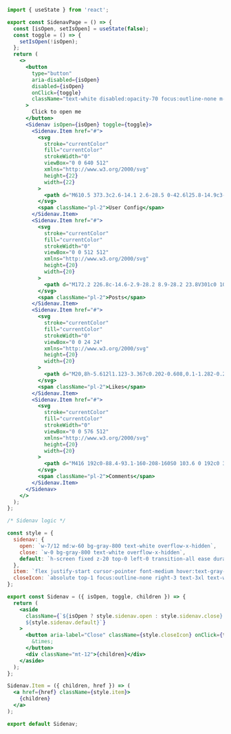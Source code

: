 ```jsx
import { useState } from 'react';

export const SidenavPage = () => {
  const [isOpen, setIsOpen] = useState(false);
  const toggle = () => {
    setIsOpen(!isOpen);
  };
  return (
    <>
      <button
        type="button"
        aria-disabled={isOpen}
        disabled={isOpen}
        onClick={toggle}
        className="text-white disabled:opacity-70 focus:outline-none m-1.5 rounded px-6 py-2 font-medium bg-indigo-800"
      >
        Click to open me
      </button>
      <Sidenav isOpen={isOpen} toggle={toggle}>
        <Sidenav.Item href="#">
          <svg
            stroke="currentColor"
            fill="currentColor"
            strokeWidth="0"
            viewBox="0 0 640 512"
            xmlns="http://www.w3.org/2000/svg"
            height={22}
            width={22}
          >
            <path d="M610.5 373.3c2.6-14.1 2.6-28.5 0-42.6l25.8-14.9c3-1.7 4.3-5.2 3.3-8.5-6.7-21.6-18.2-41.2-33.2-57.4-2.3-2.5-6-3.1-9-1.4l-25.8 14.9c-10.9-9.3-23.4-16.5-36.9-21.3v-29.8c0-3.4-2.4-6.4-5.7-7.1-22.3-5-45-4.8-66.2 0-3.3.7-5.7 3.7-5.7 7.1v29.8c-13.5 4.8-26 12-36.9 21.3l-25.8-14.9c-2.9-1.7-6.7-1.1-9 1.4-15 16.2-26.5 35.8-33.2 57.4-1 3.3.4 6.8 3.3 8.5l25.8 14.9c-2.6 14.1-2.6 28.5 0 42.6l-25.8 14.9c-3 1.7-4.3 5.2-3.3 8.5 6.7 21.6 18.2 41.1 33.2 57.4 2.3 2.5 6 3.1 9 1.4l25.8-14.9c10.9 9.3 23.4 16.5 36.9 21.3v29.8c0 3.4 2.4 6.4 5.7 7.1 22.3 5 45 4.8 66.2 0 3.3-.7 5.7-3.7 5.7-7.1v-29.8c13.5-4.8 26-12 36.9-21.3l25.8 14.9c2.9 1.7 6.7 1.1 9-1.4 15-16.2 26.5-35.8 33.2-57.4 1-3.3-.4-6.8-3.3-8.5l-25.8-14.9zM496 400.5c-26.8 0-48.5-21.8-48.5-48.5s21.8-48.5 48.5-48.5 48.5 21.8 48.5 48.5-21.7 48.5-48.5 48.5zM224 256c70.7 0 128-57.3 128-128S294.7 0 224 0 96 57.3 96 128s57.3 128 128 128zm201.2 226.5c-2.3-1.2-4.6-2.6-6.8-3.9l-7.9 4.6c-6 3.4-12.8 5.3-19.6 5.3-10.9 0-21.4-4.6-28.9-12.6-18.3-19.8-32.3-43.9-40.2-69.6-5.5-17.7 1.9-36.4 17.9-45.7l7.9-4.6c-.1-2.6-.1-5.2 0-7.8l-7.9-4.6c-16-9.2-23.4-28-17.9-45.7.9-2.9 2.2-5.8 3.2-8.7-3.8-.3-7.5-1.2-11.4-1.2h-16.7c-22.2 10.2-46.9 16-72.9 16s-50.6-5.8-72.9-16h-16.7C60.2 288 0 348.2 0 422.4V464c0 26.5 21.5 48 48 48h352c10.1 0 19.5-3.2 27.2-8.5-1.2-3.8-2-7.7-2-11.8v-9.2z" />
          </svg>
          <span className="pl-2">User Config</span>
        </Sidenav.Item>
        <Sidenav.Item href="#">
          <svg
            stroke="currentColor"
            fill="currentColor"
            strokeWidth="0"
            viewBox="0 0 512 512"
            xmlns="http://www.w3.org/2000/svg"
            height={20}
            width={20}
          >
            <path d="M172.2 226.8c-14.6-2.9-28.2 8.9-28.2 23.8V301c0 10.2 7.1 18.4 16.7 22 18.2 6.8 31.3 24.4 31.3 45 0 26.5-21.5 48-48 48s-48-21.5-48-48V120c0-13.3-10.7-24-24-24H24c-13.3 0-24 10.7-24 24v248c0 89.5 82.1 160.2 175 140.7 54.4-11.4 98.3-55.4 109.7-109.7 17.4-82.9-37-157.2-112.5-172.2zM209 0c-9.2-.5-17 6.8-17 16v31.6c0 8.5 6.6 15.5 15 15.9 129.4 7 233.4 112 240.9 241.5.5 8.4 7.5 15 15.9 15h32.1c9.2 0 16.5-7.8 16-17C503.4 139.8 372.2 8.6 209 0zm.3 96c-9.3-.7-17.3 6.7-17.3 16.1v32.1c0 8.4 6.5 15.3 14.8 15.9 76.8 6.3 138 68.2 144.9 145.2.8 8.3 7.6 14.7 15.9 14.7h32.2c9.3 0 16.8-8 16.1-17.3-8.4-110.1-96.5-198.2-206.6-206.7z" />
          </svg>
          <span className="pl-2">Posts</span>
        </Sidenav.Item>
        <Sidenav.Item href="#">
          <svg
            stroke="currentColor"
            fill="currentColor"
            strokeWidth="0"
            viewBox="0 0 24 24"
            xmlns="http://www.w3.org/2000/svg"
            height={20}
            width={20}
          >
            <path d="M20,8h-5.612l1.123-3.367c0.202-0.608,0.1-1.282-0.275-1.802S14.253,2,13.612,2H12c-0.297,0-0.578,0.132-0.769,0.36 L6.531,8H4c-1.103,0-2,0.897-2,2v9c0,1.103,0.897,2,2,2h3h10.307c0.829,0,1.581-0.521,1.873-1.298l2.757-7.351 C21.979,12.239,22,12.12,22,12v-2C22,8.897,21.103,8,20,8z M4,10h2v9H4V10z M20,11.819L17.307,19H8V9.362L12.468,4l1.146,0 l-1.562,4.683c-0.103,0.305-0.051,0.64,0.137,0.901C12.377,9.846,12.679,10,13,10h7V11.819z" />
          </svg>
          <span className="pl-2">Likes</span>
        </Sidenav.Item>
        <Sidenav.Item href="#">
          <svg
            stroke="currentColor"
            fill="currentColor"
            strokeWidth="0"
            viewBox="0 0 576 512"
            xmlns="http://www.w3.org/2000/svg"
            height={20}
            width={20}
          >
            <path d="M416 192c0-88.4-93.1-160-208-160S0 103.6 0 192c0 34.3 14.1 65.9 38 92-13.4 30.2-35.5 54.2-35.8 54.5-2.2 2.3-2.8 5.7-1.5 8.7S4.8 352 8 352c36.6 0 66.9-12.3 88.7-25 32.2 15.7 70.3 25 111.3 25 114.9 0 208-71.6 208-160zm122 220c23.9-26 38-57.7 38-92 0-66.9-53.5-124.2-129.3-148.1.9 6.6 1.3 13.3 1.3 20.1 0 105.9-107.7 192-240 192-10.8 0-21.3-.8-31.7-1.9C207.8 439.6 281.8 480 368 480c41 0 79.1-9.2 111.3-25 21.8 12.7 52.1 25 88.7 25 3.2 0 6.1-1.9 7.3-4.8 1.3-2.9.7-6.3-1.5-8.7-.3-.3-22.4-24.2-35.8-54.5z" />
          </svg>
          <span className="pl-2">Comments</span>
        </Sidenav.Item>
      </Sidenav>
    </>
  );
};

/* Sidenav logic */

const style = {
  sidenav: {
    open: `w-7/12 md:w-60 bg-gray-800 text-white overflow-x-hidden`,
    close: `w-0 bg-gray-800 text-white overflow-x-hidden`,
    default: `h-screen fixed z-20 top-0 left-0 transition-all ease duration-200`,
  },
  item: `flex justify-start cursor-pointer font-medium hover:text-gray-400 ml-8 mb-10`,
  closeIcon: `absolute top-1 focus:outline-none right-3 text-3xl text-white cursor-pointer`,
};

export const Sidenav = ({ isOpen, toggle, children }) => {
  return (
    <aside
      className={`${isOpen ? style.sidenav.open : style.sidenav.close} 
      ${style.sidenav.default}`}
    >
      <button aria-label="Close" className={style.closeIcon} onClick={toggle}>
        &times;
      </button>
      <div className="mt-12">{children}</div>
    </aside>
  );
};

Sidenav.Item = ({ children, href }) => (
  <a href={href} className={style.item}>
    {children}
  </a>
);

export default Sidenav;
```
